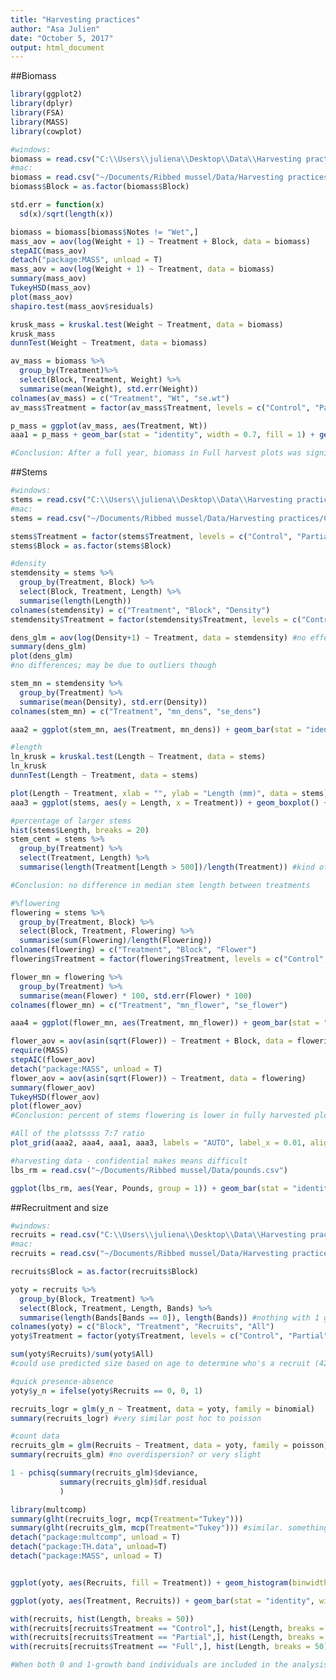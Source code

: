 ```yaml
---
title: "Harvesting practices"
author: "Asa Julien"
date: "October 5, 2017"
output: html_document
---
```


##Biomass
```r
library(ggplot2)
library(dplyr)
library(FSA)
library(MASS)
library(cowplot)

#windows:
biomass = read.csv("C:\\Users\\juliena\\Desktop\\Data\\Harvesting practices\\CSV files\\mass.csv")
#mac:
biomass = read.csv("~/Documents/Ribbed mussel/Data/Harvesting practices/CSV files/mass.csv")
biomass$Block = as.factor(biomass$Block)

std.err = function(x)
  sd(x)/sqrt(length(x))

biomass = biomass[biomass$Notes != "Wet",]
mass_aov = aov(log(Weight + 1) ~ Treatment + Block, data = biomass)
stepAIC(mass_aov)
detach("package:MASS", unload = T)
mass_aov = aov(log(Weight + 1) ~ Treatment, data = biomass)
summary(mass_aov)
TukeyHSD(mass_aov)
plot(mass_aov)
shapiro.test(mass_aov$residuals)

krusk_mass = kruskal.test(Weight ~ Treatment, data = biomass)
krusk_mass
dunnTest(Weight ~ Treatment, data = biomass)

av_mass = biomass %>%
  group_by(Treatment)%>%
  select(Block, Treatment, Weight) %>%
  summarise(mean(Weight), std.err(Weight))
colnames(av_mass) = c("Treatment", "Wt", "se.wt")
av_mass$Treatment = factor(av_mass$Treatment, levels = c("Control", "Partial", "Full"))

p_mass = ggplot(av_mass, aes(Treatment, Wt))
aaa1 = p_mass + geom_bar(stat = "identity", width = 0.7, fill = 1) + geom_errorbar(aes(ymin = Wt - se.wt, ymax = Wt + se.wt), width = 0.1) + labs(x = "Harvest treatment", y = expression(Aboveground~italic(S.~alterniflora)~biomass~(g))) + annotate("text", x = "Full", y = 62, label = "*", size = 10)  + theme_bw() + theme(panel.border = element_blank(), panel.grid.major = element_blank(),panel.grid.minor = element_blank(), axis.line = element_line(colour = "black")) + theme(axis.title = element_text(size = 13), strip.text = element_text(size = 13), axis.text.x = element_text(size=13, colour = "black"), axis.text.y = element_text(size = 15, colour = "black"), axis.title.y = element_text(size = 10), axis.title.x = element_text(size = 15)) + scale_y_continuous(limits = c(0,120), expand = c(0,0))

#Conclusion: After a full year, biomass in Full harvest plots was significantly lower than both control and partially harvested plots (ANOVA, Tukey's HSD, and Kruskal test). Partially harvested plots displayed an intermediate response. Samples that were partially damp were removed from analysis.
```

##Stems
```r
#windows:
stems = read.csv("C:\\Users\\juliena\\Desktop\\Data\\Harvesting practices\\CSV files\\Stems.csv")
#mac:
stems = read.csv("~/Documents/Ribbed mussel/Data/Harvesting practices/CSV files/Stems.csv")

stems$Treatment = factor(stems$Treatment, levels = c("Control", "Partial", "Full"))
stems$Block = as.factor(stems$Block)

#density
stemdensity = stems %>%
  group_by(Treatment, Block) %>%
  select(Block, Treatment, Length) %>%
  summarise(length(Length))
colnames(stemdensity) = c("Treatment", "Block", "Density")
stemdensity$Treatment = factor(stemdensity$Treatment, levels = c("Control", "Partial", "Full"))

dens_glm = aov(log(Density+1) ~ Treatment, data = stemdensity) #no effect of block
summary(dens_glm)
plot(dens_glm)
#no differences; may be due to outliers though

stem_mn = stemdensity %>%
  group_by(Treatment) %>%
  summarise(mean(Density), std.err(Density))
colnames(stem_mn) = c("Treatment", "mn_dens", "se_dens")

aaa2 = ggplot(stem_mn, aes(Treatment, mn_dens)) + geom_bar(stat = "identity", width = 0.7, fill = 1) + geom_errorbar(aes(ymin = mn_dens - se_dens, ymax = mn_dens + se_dens), width = 0.1) + labs(x = "", y = expression(Number~of~stems~per~0.0625~m^2)) + theme_bw() + theme(panel.border = element_blank(), panel.grid.major = element_blank(),panel.grid.minor = element_blank(), axis.line = element_line(colour = "black")) + theme(axis.title = element_text(size = 15), strip.text = element_text(size = 15), axis.text.x = element_text(size=13, colour = "black"), axis.text.y = element_text(size = 15, colour = "black"), axis.title.y = element_text(size = 10)) + scale_y_continuous(breaks = c(0,5,10,15,20,25,30,35), limits = c(0,35), expand = c(0,0))

#length
ln_krusk = kruskal.test(Length ~ Treatment, data = stems)
ln_krusk
dunnTest(Length ~ Treatment, data = stems)

plot(Length ~ Treatment, xlab = "", ylab = "Length (mm)", data = stems)
aaa3 = ggplot(stems, aes(y = Length, x = Treatment)) + geom_boxplot() + labs(x = "Harvest treatment", y = expression(italic(S.~alterniflora)~stem~length~(mm))) + theme_bw() + theme(panel.border = element_blank(), panel.grid.major = element_blank(),panel.grid.minor = element_blank(), axis.line = element_line(colour = "black")) + theme(axis.title = element_text(size = 15), strip.text = element_text(size = 15), axis.text.x = element_text(size=13, colour = "black"), axis.text.y = element_text(size = 15, colour = "black"), axis.title.y = element_text(size = 10)) + scale_y_continuous(limits = c(0,1500), expand = c(0,0))

#percentage of larger stems
hist(stems$Length, breaks = 20)
stem_cent = stems %>%
  group_by(Treatment) %>%
  select(Treatment, Length) %>%
  summarise(length(Treatment[Length > 500])/length(Treatment)) #kind of arbitrary

#Conclusion: no difference in median stem length between treatments

#%flowering
flowering = stems %>%
  group_by(Treatment, Block) %>%
  select(Block, Treatment, Flowering) %>%
  summarise(sum(Flowering)/length(Flowering))
colnames(flowering) = c("Treatment", "Block", "Flower")
flowering$Treatment = factor(flowering$Treatment, levels = c("Control", "Partial", "Full"))

flower_mn = flowering %>%
  group_by(Treatment) %>%
  summarise(mean(Flower) * 100, std.err(Flower) * 100)
colnames(flower_mn) = c("Treatment", "mn_flower", "se_flower")

aaa4 = ggplot(flower_mn, aes(Treatment, mn_flower)) + geom_bar(stat = "identity", width = 0.7, fill = 1) + geom_errorbar(aes(ymin = mn_flower - se_flower, ymax = mn_flower + se_flower), width = 0.1) + ylab("Percent of stems flowering") + xlab("") + annotate("text", x = "Full", y = 9.5, label = "*", size = 10) + theme_bw() + theme(panel.border = element_blank(), panel.grid.major = element_blank(),panel.grid.minor = element_blank(), axis.line = element_line(colour = "black")) + theme(axis.title = element_text(size = 15), strip.text = element_text(size = 15), axis.text.x = element_text(size=13, colour = "black"), axis.text.y = element_text(size = 15, colour = "black"), axis.title.y = element_text(size = 10)) + scale_y_continuous(limit = c(0,25), breaks = c(0,5,10,15,20,25), expand = c(0,0))

flower_aov = aov(asin(sqrt(Flower)) ~ Treatment + Block, data = flowering) #transformed data
require(MASS)
stepAIC(flower_aov)
detach("package:MASS", unload = T)
flower_aov = aov(asin(sqrt(Flower)) ~ Treatment, data = flowering)
summary(flower_aov)
TukeyHSD(flower_aov)
plot(flower_aov)
#Conclusion: percent of stems flowering is lower in fully harvested plots than in the control. The partial harvest displays an intermediate response.

#All of the plotssss 7:7 ratio
plot_grid(aaa2, aaa4, aaa1, aaa3, labels = "AUTO", label_x = 0.01, align = "v", ncol = 2)

#harvesting data - confidential makes means difficult
lbs_rm = read.csv("~/Documents/Ribbed mussel/Data/pounds.csv")

ggplot(lbs_rm, aes(Year, Pounds, group = 1)) + geom_bar(stat = "identity", fill = "black") + theme_bw() + theme(panel.border = element_blank(), panel.grid.major = element_blank(),panel.grid.minor = element_blank(), axis.line = element_line(colour = "black")) + theme(axis.title = element_text(size = 15, colour = "black"), strip.text = element_text(size = 15, colour = "black"), axis.text.x = element_text(size=12, colour = "black"), axis.text.y = element_text(size = 15, colour = "black"), axis.title.y = element_text(size = 12, colour = "black")) + labs(x = "Year range", y=expression(Total~reported~harvest~of~italic(G.~demissa)~(shell~pounds))) + (scale_y_continuous(expand = c(0,0), limits = c(0,40000)))
```

##Recruitment and size
```r
#windows:
recruits = read.csv("C:\\Users\\juliena\\Desktop\\Data\\Harvesting practices\\CSV files\\sizeage.csv")
#mac:
recruits = read.csv("~/Documents/Ribbed mussel/Data/Harvesting practices/CSV files/sizeage.csv")

recruits$Block = as.factor(recruits$Block)

yoty = recruits %>%
  group_by(Block, Treatment) %>%
  select(Block, Treatment, Length, Bands) %>%
  summarise(length(Bands[Bands == 0]), length(Bands)) #nothing with 1 growth band
colnames(yoty) = c("Block", "Treatment", "Recruits", "All")
yoty$Treatment = factor(yoty$Treatment, levels = c("Control", "Partial", "Full"))

sum(yoty$Recruits)/sum(yoty$All)
#could use predicted size based on age to determine who's a recruit (42.9 mm for 1 growth band)

#quick presence-absence
yoty$y_n = ifelse(yoty$Recruits == 0, 0, 1)

recruits_logr = glm(y_n ~ Treatment, data = yoty, family = binomial)
summary(recruits_logr) #very similar post hoc to poisson

#count data
recruits_glm = glm(Recruits ~ Treatment, data = yoty, family = poisson)
summary(recruits_glm) #no overdispersion? or very slight

1 - pchisq(summary(recruits_glm)$deviance, 
           summary(recruits_glm)$df.residual
           )

library(multcomp)
summary(glht(recruits_logr, mcp(Treatment="Tukey")))
summary(glht(recruits_glm, mcp(Treatment="Tukey"))) #similar. something is weird with all zeroes though... says it's not significantly different.
detach("package:multcomp", unload = T)
detach("package:TH.data", unload=T)
detach("package:MASS", unload = T)


ggplot(yoty, aes(Recruits, fill = Treatment)) + geom_histogram(binwidth = 0.5, position = "dodge") + xlab(expression(Number~of~italic(Geukensia~demissa)~recruits)) +theme_bw() + theme(panel.border = element_blank(), panel.grid.major = element_blank(),panel.grid.minor = element_blank(), axis.line = element_line(colour = "black")) + theme(axis.title = element_text(size = 15), strip.text = element_text(size = 15), axis.text.x = element_text(size=15), axis.text.y = element_text(size = 15)) + scale_y_continuous(expand = c(0,0),name = "Count") + scale_fill_grey(start = 0, end = .9)

ggplot(yoty, aes(Treatment, Recruits)) + geom_bar(stat = "identity", width = 0.5) + scale_y_continuous("Number of recuits", breaks = seq(0, 12, 4)) + xlab("Harvest treatment") + theme_bw() + theme(panel.border = element_blank(), panel.grid.major = element_blank(),panel.grid.minor = element_blank(), axis.line = element_line(colour = "black")) + theme(axis.title = element_text(size = 15), strip.text = element_text(size = 15), axis.text.x = element_text(size=15), axis.text.y = element_text(size = 15)) + scale_y_continuous(expand = c(0,0), name = expression(Number~of~italic(Geukensia~demissa)~recruits))

with(recruits, hist(Length, breaks = 50))
with(recruits[recruits$Treatment == "Control",], hist(Length, breaks = 50))
with(recruits[recruits$Treatment == "Partial",], hist(Length, breaks = 50))
with(recruits[recruits$Treatment == "Full",], hist(Length, breaks = 50))

#When both 0 and 1-growth band individuals are included in the analysis, there are significant differences in number of recruits between each treatment; controls has the most, full the least. Partial is intermediate. When only age 0 mussels are considered, partial & full harvest become the same essentially (no recruitment, except for 1), and control still has the most recruits
```
